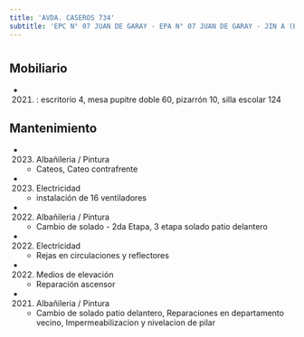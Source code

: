 ```yaml
---
title: 'AVDA. CASEROS 734'
subtitle: 'EPC N° 07 JUAN DE GARAY - EPA N° 07 JUAN DE GARAY - JIN A (EPCJS 07/05°) (SEDE)'
---
```


#


## Mobiliario

*  (2021) : escritorio 4, mesa pupitre doble 60, pizarrón 10, silla escolar 124 





## Mantenimiento

*  (2023) Albañileria / Pintura 
    + Cateos, Cateo contrafrente

*  (2023) Electricidad 
    + instalación de 16 ventiladores

*  (2022) Albañileria / Pintura 
    + Cambio de solado - 2da Etapa, 3 etapa solado patio delantero

*  (2022) Electricidad 
    + Rejas en circulaciones y reflectores

*  (2022) Medios de elevación 
    + Reparación ascensor

*  (2021) Albañileria / Pintura 
    + Cambio de solado patio delantero, Reparaciones en departamento vecino, Impermeabilizacion y nivelacion de pilar



